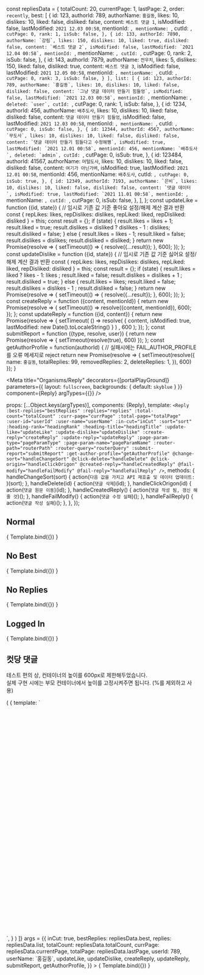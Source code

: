 const repliesData = {
  totalCount: 20,
  currentPage: 1,
  lastPage: 2,
  order: `recently`,
  best: [
    {
        id: 123,
        authorId: 789,
        authorName: `홍길동`,
        likes: 10,
        dislikes: 10,
        liked: false,
        disliked: false,
        content: `베스트 댓글 1`,
        isModified: false,
        lastModified: `2021 12.03 00:58`,
        mentionId: ``,
        mentionName: ``,
        cutId: ``,
        cutPage: 0,
        rank: 1,
        isSub: false,
    },
    {
        id: 133,
        authorId: 7890,
        authorName: `강림`,
        likes: 150,
        dislikes: 10,
        liked: true,
        disliked: false,
        content: `베스트 댓글 2`,
        isModified: false,
        lastModified: `2021 12.04 00:58`,
        mentionId: ``,
        mentionName: ``,
        cutId: ``,
        cutPage: 0,
        rank: 2,
        isSub: false,
    },
    {
        id: 143,
        authorId: 7879,
        authorName: `전우치`,
        likes: 5,
        dislikes: 150,
        liked: false,
        disliked: true,
        content: `베스트 댓글 3`,
        isModified: false,
        lastModified: `2021 12.05 00:58`,
        mentionId: ``,
        mentionName: ``,
        cutId: ``,
        cutPage: 0,
        rank: 3,
        isSub: false,
    }
  ],
  list: [
    {
        id: 123,
        authorId: 789,
        authorName: `홍길동`,
        likes: 10,
        dislikes: 10,
        liked: false,
        disliked: false,
        content: `그냥 댓글 데이터 만들기 힘들엉`,
        isModified: false,
        lastModified: `2021 12.03 00:58`,
        mentionId: ``,
        mentionName: ``,
        deleted: `user`,
        cutId: ``,
        cutPage: 0,
        rank: 1,
        isSub: false,
    },
    {
        id: 1234,
        authorId: 456,
        authorName: `배추도사`,
        likes: 10,
        dislikes: 10,
        liked: false,
        disliked: false,
        content: `댓글 데이터 만들기 힘들엉`,
        isModified: false,
        lastModified: `2021 12.03 00:58`,
        mentionId: ``,
        mentionName: ``,
        cutId: ``,
        cutPage: 0,
        isSub: false,
    },
    {
        id: 12344,
        authorId: 4567,
        authorName: `무도사`,
        likes: 10,
        dislikes: 10,
        liked: false,
        disliked: false,
        content: `댓글 데이터 만들기 힘들다고 수정해쪙`,
        isModified: true,
        lastModified: `2021 12.01 00:58`,
        mentionId: 456,
        mentionName: `배추도사`,
        deleted: `admin`,
        cutId: ``,
        cutPage: 0,
        isSub: true,
    },
    {
        id: 123484,
        authorId: 41567,
        authorName: `머털도사`,
        likes: 10,
        dislikes: 10,
        liked: false,
        disliked: false,
        content: `여기가 아닌가벼`,
        isModified: true,
        lastModified: `2021 12.01 00:58`,
        mentionId: 456,
        mentionName: `배추도사`,
        cutId: ``,
        cutPage: 0,
        isSub: true,
    },
    {
        id: 12349,
        authorId: 7193,
        authorName: `은비`,
        likes: 10,
        dislikes: 10,
        liked: false,
        disliked: false,
        content: `댓글 데이터 `,
        isModified: true,
        lastModified: `2021 11.01 00:58`,
        mentionId: ``,
        mentionName: ``,
        cutId: ``,
        cutPage: 0,
        isSub: false,
    },
  ],
};
const updateLike = function ({id, state}) {
  // 임시로 기존 값 기준 좋아요 설정/해제 계산 결과 반환
  const { repLikes: likes, repDislikes: dislikes, repLiked: liked, repDisliked: disliked } = this;
  const result = {};
  if (state) {
    result.likes = likes + 1;
    result.liked = true;
    result.dislikes = disliked ? dislikes - 1 : dislikes;
    result.disliked = false;
  } else {
    result.likes = likes - 1;
    result.liked = false;
    result.dislikes = dislikes;
    result.disliked = disliked;
  }
  return new Promise(resolve => {
    setTimeout(() => {
      resolve({...result});
    }, 600);
  });
};
const updateDislike = function ({id, state}) {
  // 임시로 기존 값 기준 싫어요 설정/해제 계산 결과 반환
  const { repLikes: likes, repDislikes: dislikes, repLiked: liked, repDisliked: disliked } = this;
  const result = {};
  if (state) {
    result.likes = liked ? likes - 1: likes ;
    result.liked = false;
    result.dislikes = dislikes + 1 ;
    result.disliked = true;
  } else {
    result.likes = likes;
    result.liked = false;
    result.dislikes = dislikes - 1 ;
    result.disliked = false;
  }
  return new Promise(resolve => {
    setTimeout(() => {
      resolve({...result});
    }, 600);
  });
};
const createReply = function ({content, mentionId}) {
  return new Promise(resolve => {
    setTimeout(() => resolve({content, mentionId}), 600);
  });
};
const updateReply = function ({id, content}) {
  return new Promise(resolve => {
    setTimeout(
      () => resolve(
        {
          content,
          isModified: true,
          lastModified: new Date().toLocaleString()
        }
      )
      , 600
    );
  });
};
const submitReport = function ({type, resolve, user}) {
  return new Promise(resolve => {
    setTimeout(resolve(true), 600)
  });
};
const getAuthorProfile = function(authorId) {
  // 실패시에는 FAIL_AUTHOR_PROFILE 를 오류 메세지로 reject
  return new Promise(resolve => {
    setTimeout(resolve({
      name: `홍길동`,
      totalReplies: 99,
      removedReplies: 2,
      deleteReplies: 1,
    }), 600)
  });
}

<Meta
  title="Organisms/Reply"
  decorators={[portalPlayGround]}
  parameters={{
    layout: `fullscreen`,
    backgrounds: {
      default: `skyblue`
    }
  }}
  component={Reply}
  argTypes={{}}
/>

  props: [...Object.keys(argTypes)],
  components: {Reply},
  template: `
    <Reply
      :best-replies="bestReplies"
      :replies="replies"
      :total-count="totalCount"
      :curr-page="currPage"
      :total-page="totalPage"
      :user-id="userId"
      :user-name="userName"
      :in-cut="inCut"
      :sort="sort"
      :heading-rank="headingRank"
      :heading-title="headingTitle"
      :update-like="updateLike"
      :update-dislike="updateDislike"
      :create-reply="createReply"
      :update-reply="updateReply"
      :page-param-type="pageParamType"
      :page-param-name="pageParamName"
      :router-path="routerPath"
      :router-query="routerQuery"
      :submit-report="submitReport"
      :get-author-profile="getAuthorProfile"
      @change-sort="handleChangeSort"
      @click-delete="handleDelete"
      @click-origin="handleClickOrigon"
      @created-reply="handleCreatedReply"
      @fail-modify="handleFailModify"
      @fail-reply="handleFailReply"
    />
  `,
  methods: {
    handleChangeSort(sort) {
      action(`다음 값을 가지고 API 재호출 및 데이터 업데이트: `)(sort);
    },
    handleDelete(id) {
      action(`댓글 삭제`)(id);
    },
    handleClickOrigon(id) {
      action(`댓글 원문 이동`)(id);
    },
    handleCreatedReply() {
      action(`댓글 작성 됨, 갱신 해 줄 것`)();
    },
    handleFailModify() {
      action(`댓글 수정 실패`)();
    },
    handleFailReply() {
      action(`댓글 작성 실패`)();
    },
  },
});


## Normal

<Canvas>
  <Story
    name="default"
    args = {{
      bestReplies: repliesData.best,
      replies: repliesData.list,
      totalCount: repliesData.totalCount,
      currPage: repliesData.currentPage,
      totalPage: repliesData.lastPage,
      updateLike,
      updateDislike,
      createReply,
      updateReply,
      submitReport,
      getAuthorProfile,
    }}
  >
    { Template.bind({}) }
  </Story>
</Canvas>

## No Best 

<Canvas>
  <Story
    name="no-best"
    args = {{
      bestReplies: [],
      replies: repliesData.list,
      totalCount: repliesData.totalCount,
      currPage: repliesData.currentPage,
      totalPage: repliesData.lastPage,
      updateLike,
      updateDislike,
      createReply,
      updateReply,
      submitReport,
      getAuthorProfile,
    }}
  >
    { Template.bind({}) }
  </Story>
</Canvas>

## No Replies 

<Canvas>
  <Story
    name="no-replies"
    args = {{
      bestReplies: [],
      replies: [],
      totalCount: 0,
      currPage: 1,
      totalPage: 0,
      updateLike,
      updateDislike,
      createReply,
      updateReply,
      submitReport,
      getAuthorProfile,
    }}
  >
    { Template.bind({}) }
  </Story>
</Canvas>


## Logged In

<Canvas>
  <Story
    name="logged-in"
    args = {{
      bestReplies: repliesData.best,
      replies: repliesData.list,
      totalCount: repliesData.totalCount,
      currPage: repliesData.currentPage,
      totalPage: repliesData.lastPage,
      userId: 789,
      userName: `홍길동`,
      updateLike,
      updateDislike,
      createReply,
      updateReply,
      submitReport,
      getAuthorProfile,
    }}
  >
    { Template.bind({}) }
  </Story>
</Canvas>

## 컷당 댓글

테스트 편의 상, 컨테이너의 높이를 600px로 제한해두었습니다.   
실제 구현 시에는 부모 컨테이너에서 높이를 고정시켜주면 됩니다. (%를 제외하고 사용)

<Canvas>
  <Story
    name="cut-specific"
    parameters={{
      backgrounds: {
        default: `skyblue`
      }
    }}
    decorators={[
      story => (
        {
          template: `<div style="height: 600px"><story /></div>`,
        }
      )
    ]}
    args = {{
      inCut: true,
      bestReplies: repliesData.best,
      replies: repliesData.list,
      totalCount: repliesData.totalCount,
      currPage: repliesData.currentPage,
      totalPage: repliesData.lastPage,
      userId: 789,
      userName: `홍길동`,
      updateLike,
      updateDislike,
      createReply,
      updateReply,
      submitReport,
      getAuthorProfile,
    }}
  >
    { Template.bind({}) }
  </Story>
</Canvas>